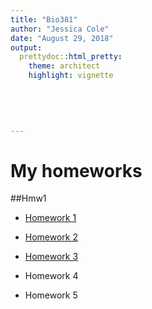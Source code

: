 ```yaml
---
title: "Bio381"
author: "Jessica Cole"
date: "August 29, 2018"
output: 
  prettydoc::html_pretty:
    theme: architect
    highlight: vignette

    
  
    
  
---
```



# My homeworks

##Hmw1

* [Homework 1](testhmw1.rmd)

* [Homework 2](Pre-graphs.html)

* [Homework 3](BeamerPresentation.pdf)

* Homework 4

* Homework 5


